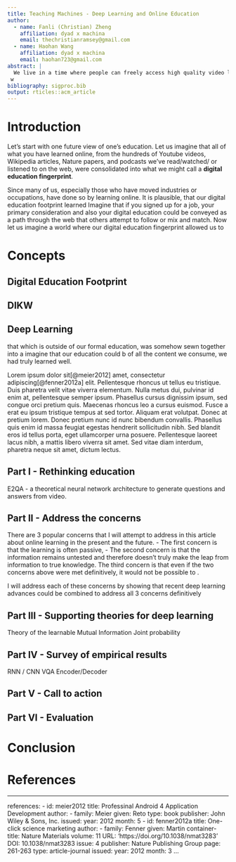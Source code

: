 ```yaml
---
title: Teaching Machines - Deep Learning and Online Education
author:
  - name: Fanli (Christian) Zheng
    affiliation: dyad x machina
    email: thechristianramsey@gmail.com
  - name: Haohan Wang
    affiliation: dyad x machina
    email: haohan723@gmail.com    
abstract: |
  We live in a time where people can freely access high quality video lectures, how-tos, journal articles, books with a click of a button. Our education can no longer be said to mostly comprised of what we learned in school. New technologies have pushed us to learn new things we may on the fly and such motivated individuals find themselves online watching lectures about programming, complex systems, neuroscience, deep learning or a how-to in order to write an article or to better understand the world they are living in. But yet, most of what we watch or read on the web, goes unnoticed and 
 w
bibliography: sigproc.bib
output: rticles::acm_article
---
```



# Introduction 
Let's start with one future view of one's education. Let us imagine that all of what you have learned online, from the hundreds of Youtube videos, Wikipedia articles, Nature papers, and podcasts we've read/watched/ or listened to on the web, were consolidated into what we might call a **digital education fingerprint**. 

Since many of us, especially those who have moved industries or occupations, have  done so by learning online. It is plausible, that our digital education footprint learned Imagine that if you signed up for a job, your primary consideration and also your digital education could be conveyed as a path through the web that others attempt to follow or mix and match. Now let us imagine a world where our digital education fingerprint allowed us to


# Concepts

## Digital Education Footprint

## DIKW

## Deep Learning


that which is outside of our formal education, was somehow sewn together into a   imagine that our education could b of all the content we consume,  we had truly learned well.

Lorem ipsum dolor sit[@meier2012] amet, consectetur adipiscing[@fenner2012a] elit. Pellentesque rhoncus ut tellus eu tristique. Duis pharetra velit vitae viverra elementum. Nulla metus dui, pulvinar id enim at, pellentesque semper ipsum. Phasellus cursus dignissim ipsum, sed congue orci pretium quis. Maecenas rhoncus leo a cursus euismod. Fusce a erat eu ipsum tristique tempus at sed tortor. Aliquam erat volutpat. Donec at pretium lorem. Donec pretium nunc id nunc bibendum convallis. Phasellus quis enim id massa feugiat egestas hendrerit sollicitudin nibh. Sed blandit eros id tellus porta, eget ullamcorper urna posuere. Pellentesque laoreet lacus nibh, a mattis libero viverra sit amet. Sed vitae diam interdum, pharetra neque sit amet, dictum lectus.


## Part I - Rethinking education
 
  E2QA - a theoretical neural network architecture to generate questions and answers from video.
  
## Part II - Address the concerns
  There are 3 popular concerns that I will attempt to address in this article about online learning in the present and the future. 
  - The first concern is that the learning is often passive, 
  - The second concern is that the information remains untested and therefore doesn't truly make the leap from information to true knowledge.
  The third concern is that even if the two concerns above were met definitively, it would not be possible to .
  
  I will address each of these concerns by showing that recent deep learning advances could be combined to address all 3 concerns definitively
  
## Part III - Supporting theories for deep learning

Theory of the learnable
Mutual Information
Joint probability


## Part IV - Survey of empirical results

RNN / CNN
VQA
Encoder/Decoder

## Part V - Call to action

## Part VI - Evaluation

# Conclusion

# References

---
references:
- id: meier2012
  title: Professinal Android 4 Application Development
  author: 
  - family: Meier
    given: Reto
  type: book
  publisher: John Wiley & Sons, Inc.
  issued:
    year: 2012
    month: 5
- id: fenner2012a
  title: One-click science marketing
  author:
  - family: Fenner
    given: Martin
  container-title: Nature Materials
  volume: 11
  URL: 'https://doi.org/10.1038/nmat3283'
  DOI: 10.1038/nmat3283
  issue: 4
  publisher: Nature Publishing Group
  page: 261-263
  type: article-journal
  issued:
    year: 2012
    month: 3
...

